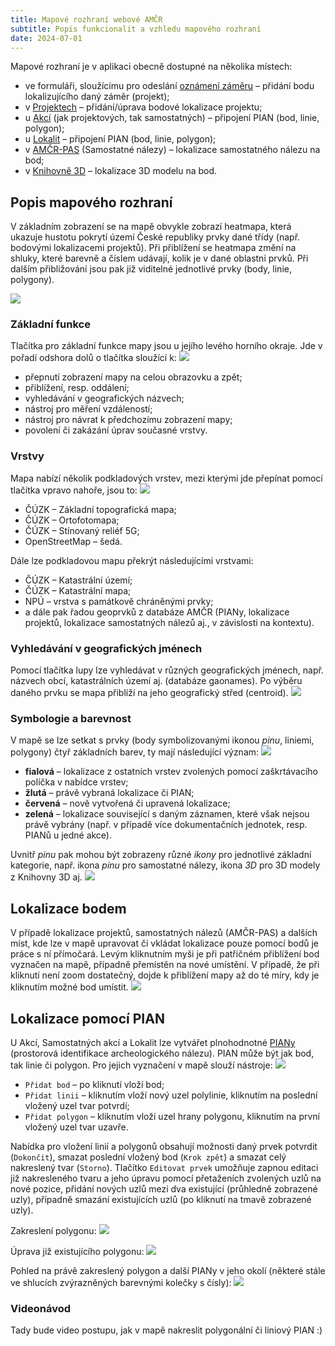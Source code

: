 ```yaml
---
title: Mapové rozhraní webové AMČR
subtitle: Popis funkcionalit a vzhledu mapového rozhraní
date: 2024-07-01
---
```


Mapové rozhraní je v aplikaci obecně dostupné na několika místech:

- ve formuláři, sloužícímu pro odeslání [oznámení záměru](https://amcr.aiscr.cz/oznameni/){.external} -- přidání bodu lokalizujícího daný záměr (projekt);
- v [Projektech](https://amcr.aiscr.cz/projekt/){.external} -- přidání/úprava bodové lokalizace projektu;
- u [Akcí](https://amcr-tr.aiscr.cz/arch-z/akce/){.external} (jak projektových, tak samostatných) -- připojení PIAN (bod, linie, polygon);
- u [Lokalit](https://amcr.aiscr.cz/arch-z/lokalita/){.external} -- připojení PIAN (bod, linie, polygon);
- v [AMČR-PAS](https://amcr.aiscr.cz/pas/){.external} (Samostatné nálezy) -- lokalizace samostatného nálezu na bod;
- v [Knihovně 3D](https://amcr.aiscr.cz/dokument/model/){.external} -- lokalizace 3D modelu na bod.

## Popis mapového rozhraní

V základním zobrazení se na mapě obvykle zobrazí heatmapa, která ukazuje hustotu pokrytí území České republiky prvky dané třídy (např. bodovými lokalizacemi projektů).
Při přiblížení se heatmapa změní na shluky, které barevně a číslem udávají, kolik je v dané oblastni prvků.
Při dalším přibližování jsou pak již viditelné jednotlivé prvky (body, linie, polygony).

![](figs/map-init.jpg)

### Základní funkce

Tlačítka pro základní funkce mapy jsou u jejího levého horního okraje.
Jde v pořadí odshora dolů o tlačítka sloužící k:
![](figs/map-tools.png){.column-margin}

- přepnutí zobrazení mapy na celou obrazovku a zpět;
- přiblížení, resp. oddálení;
- vyhledávání v geografických názvech;
- nástroj pro měření vzdáleností;
- nástroj pro návrat k předchozímu zobrazení mapy;
- povolení či zakázání úprav současné vrstvy.

### Vrstvy

Mapa nabízí několik podkladových vrstev, mezi kterými jde přepínat pomocí tlačítka vpravo nahoře, jsou to:
![](figs/map-layers.png){.column-margin}

- ČÚZK -- Základní topografická mapa;
- ČÚZK -- Ortofotomapa;
- ČÚZK -- Stínovaný reliéf 5G;
- OpenStreetMap -- šedá.

Dále lze podkladovou mapu překrýt následujícími vrstvami:

- ČÚZK -- Katastrální území;
- ČÚZK -- Katastrální mapa;
- NPÚ -- vrstva s památkově chráněnými prvky;
- a dále pak řadou geoprvků z databáze AMČR (PIANy, lokalizace projektů, lokalizace samostatných nálezů aj., v závislosti na kontextu).

### Vyhledávání v geografických jménech

Pomocí tlačítka lupy lze vyhledávat v různých geografických jménech, např. názvech obcí, katastrálních území aj. (databáze gaonames).
Po výběru daného prvku se mapa přiblíží na jeho geografický střed (centroid).
![](figs/map-geonames.png)

### Symbologie a barevnost

V mapě se lze setkat s prvky (body symbolizovanými ikonou *pinu*, liniemi, polygony) čtyř základních barev, ty mají následující význam:
![](figs/map-pins.png){.column-margin}

- **fialová** -- lokalizace z ostatních vrstev zvolených pomocí zaškrtávacího políčka v nabídce vrstev;
- **žlutá** -- právě vybraná lokalizace či PIAN;
- **červená** -- nově vytvořená či upravená lokalizace;
- **zelená** -- lokalizace související s daným záznamen, které však nejsou právě vybrány (např. v případě více dokumentačních jednotek, resp. PIANů u jedné akce).

Uvnitř *pinu* pak mohou být zobrazeny různé *ikony* pro jednotlivé základní kategorie, např. ikona *pinu* pro samostatné nálezy, ikona *3D* pro 3D modely z Knihovny 3D aj.
![](figs/map-pinicons.png){.column-margin}

## Lokalizace bodem

V případě lokalizace projektů, samostatných nálezů (AMČR-PAS) a dalších míst, kde lze v mapě upravovat či vkládat lokalizace pouze pomocí bodů je práce s ní přímočará.
Levým kliknutním myši je při patřičném přiblížení bod vyznačen na mapě, případně přemístěn na nové umístění.
V případě, že při kliknutí není zoom dostatečný, dojde k přiblížení mapy až do té míry, kdy je kliknutím možné bod umístit.
![](figs/map-proj.png)

## Lokalizace pomocí PIAN

U Akcí, Samostatných akcí a Lokalit lze vytvářet plnohodnotné [PIANy](o-systemu/pojmy.qmd/#pian) (prostorová identifikace archeologického nálezu).
PIAN může být jak bod, tak linie či polygon.
Pro jejich vyznačení v mapě slouží nástroje:
![](figs/map-draw.png){.column-margin}

- `Přidat bod` -- po kliknutí vloží bod;
- `Přidat linii` -- kliknutím vloží nový uzel polylinie, kliknutím na poslední vložený uzel tvar potvrdí;
- `Přidat polygon` -- kliknutím vloží uzel hrany polygonu, kliknutím na první vložený uzel tvar uzavře.

Nabídka pro vložení linií a polygonů obsahují možnosti daný prvek potvrdit (`Dokončit`), smazat poslední vložený bod (`Krok zpět`) a smazat celý nakreslený tvar (`Storno`).
Tlačítko `Editovat prvek` umožňuje zapnou editaci již nakresleného tvaru a jeho úpravu pomocí přetaženích zvolených uzlů na nové pozice, přidání nových uzlů mezi dva existující (průhledně zobrazené uzly), případně smazání existujících uzlů (po kliknutí na tmavě zobrazené uzly).

Zakreslení polygonu:
![](figs/map-poly1.png)

Úprava již existujícího polygonu:
![](figs/map-poly2.png)

Pohled na právě zakreslený polygon a další PIANy v jeho okolí (některé stále ve shlucích zvýrazněných barevnými kolečky s čísly):
![](figs/map-pian.png)

### Videonávod

Tady bude video postupu, jak v mapě nakreslit polygonální či liniový PIAN :)
